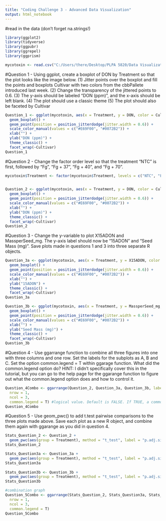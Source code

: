 ```yaml
---
title: "Coding Challenge 3 - Advanced Data Visualization"
output: html_notebook
---
```


#read in the data (don't forget na.strings!)
```r
library(ggplot2)
library(tidyverse)
library(ggpubr)
library(ggrepel)
library(ggprism)

mycotoxin <- read.csv("C:/Users/there/Desktop/PLPA 5820/Data Visualization/MycotoxinData.csv", na.strings = "na")
```

#Question 1 - Using ggplot, create a boxplot of DON by Treatment so that the plot looks like the image below. (1) Jitter points over the boxplot and fill the points and boxplots Cultivar with two colors from the cbbPallete introduced last week. (2) Change the transparency of the jittered points to 0.6. (3) The y-axis should be labeled "DON (ppm)", and the x-axis should be left blank. (4) The plot should use a classic theme (5) The plot should also be faceted by Cultivar
```r
Question_1 <- ggplot(mycotoxin, aes(x = Treatment, y = DON, color = Cultivar)) +
  geom_boxplot() +
  geom_point(position = position_jitterdodge(jitter.width = 0.6)) +
  scale_color_manual(values = c("#E69F00", "#0072B2")) +
  xlab("") +
  ylab("DON (ppm)") +
  theme_classic() +
  facet_wrap(~Cultivar)
Question_1

```

#Question 2 - Change the factor order level so that the treatment “NTC” is first, followed by “Fg”, “Fg + 37”, “Fg + 40”, and “Fg + 70". 
```r
mycotoxin$Treatment <- factor(mycotoxin$Treatment, levels = c("NTC", "Fg", "Fg + 37", "Fg + 40", "Fg + 70"), ordered = TRUE)
                    

Question_2 <- ggplot(mycotoxin, aes(x = Treatment, y = DON, color = Cultivar)) +
  geom_boxplot() +
  geom_point(position = position_jitterdodge(jitter.width = 0.6)) +
  scale_color_manual(values = c("#E69F00", "#0072B2")) +
  xlab("") +
  ylab("DON (ppm)") +
  theme_classic() +
  facet_wrap(~Cultivar)
Question_2
```

#Question 3 - Change the y-variable to plot X15ADON and MassperSeed_mg. The y-axis label should now be “15ADON” and “Seed Mass (mg)”. Save plots made in questions 1 and 3 into three separate R objects.
```r
Question_3a <- ggplot(mycotoxin, aes(x = Treatment, y = X15ADON, color = Cultivar)) +
  geom_boxplot() +
  geom_point(position = position_jitterdodge(jitter.width = 0.6)) +
  scale_color_manual(values = c("#E69F00", "#0072B2")) +
  xlab("") +
  ylab("15ADON") +
  theme_classic() +
  facet_wrap(~Cultivar)
Question_3a

Question_3b <- ggplot(mycotoxin, aes(x = Treatment, y = MassperSeed_mg, color = Cultivar)) +
  geom_boxplot() +
  geom_point(position = position_jitterdodge(jitter.width = 0.6)) +
  scale_color_manual(values = c("#E69F00", "#0072B2")) +
  xlab("") +
  ylab("Seed Mass (mg)") +
  theme_classic() +
  facet_wrap(~Cultivar)
Question_3b

```

#Question 4 - Use ggarrange function to combine all three figures into one with three columns and one row. Set the labels for the subplots as A, B and C. Set the option common.legend = T within ggarage function. What did the common.legend option do? HINT: I didn’t specifically cover this in the tutorial, but you can go to the help page for the ggarange function to figure out what the common.legend option does and how to control it. 

```r
Question_4Combo <- ggarrange(Question_2, Question_3a, Question_3b, labels = "auto",
  nrow = 1,
  ncol = 3, 
  common.legend = T) #logical value. Default is FALSE. If TRUE, a common unique legend will be created for arranged plots
Question_4Combo
```

#Question 5 - Use geom_pwc() to add t.test pairwise comparisons to the three plots made above. Save each plot as a new R object, and combine them again with ggarange as you did in question 4. 
```r
Stats_Question_2 <- Question_2 +
  geom_pwc(aes(group = Treatment), method = "t_test", label = "p.adj.signif")
Stats_Question_2

Stats_Question3a <- Question_3a +
  geom_pwc(aes(group = Treatment), method = "t_test", label = "p.adj.signif")
Stats_Question3a
  
Stats_Question3b <- Question_3b +
  geom_pwc(aes(group = Treatment), method = "t_test", label = "p.adj.signif")
Stats_Question3b

#combination graph
Question_5Combo <- ggarrange(Stats_Question_2, Stats_Question3a, Stats_Question3b, labels = "auto",
  nrow = 1,
  ncol = 3, 
  common.legend = T)
Question_5Combo
```

